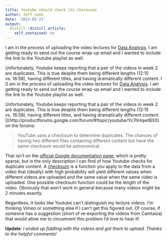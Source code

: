 ```yaml
---
title: Youtube should check its checksums
author: Jeff Leek
date: '2013-03-21'
output:
  distill::distill_article:
    self_contained: no
---
```


I am in the process of uploading the video lectures for [Data Analysis](https://www.coursera.org/course/dataanalysis). I am getting ready to send out the course wrap-up email and I wanted to include the link to the Youtube playlist as well.

Unfortunately, Youtube keeps reporting that a pair of the videos in week 2 are duplicates. This is true despite them being different lengths (12:15 vs. 16:58), having different titles, and having dramatically different content. I [I am in the process of uploading the video lectures for [Data Analysis](https://www.coursera.org/course/dataanalysis). I am getting ready to send out the course wrap-up email and I wanted to include the link to the Youtube playlist as well.

Unfortunately, Youtube keeps reporting that a pair of the videos in week 2 are duplicates. This is true despite them being different lengths (12:15 vs. 16:58), having different titles, and having dramatically different content. I](http://productforums.google.com/forum/#!topic/youtube/Yc7hHqwtBX0) on the forums:

> YouTube uses a checksum to determine duplicates. The chances of having two different files containing different content but have the same checksum would be astronomical.

That isn't on the [official Google documentation page](http://support.google.com/youtube/bin/answer.py?hl=en&answer=58139), which is pretty sparse, but is the only description I can find of how Youtube checks for duplicate content. A [checksum](http://en.wikipedia.org/wiki/Checksum) is a function you apply to the data from a video that (ideally) with high probability will yield different values when different videos are uploaded and the same value when the same video is uploaded. One possible checksum function could be the length of the video. Obviously that won't work in general because many videos might be 2 minutes exactly.

Regardless, it looks like Youtube can't distinguish my lecture videos. I'm thinking Vimeo or something else if I can't get this figured out. Of course, if someone has a suggestion (short of re-exporting the videos from Camtasia) that would allow me to circumvent this problem I'd love to hear it!

**Update**: _I ended up fiddling with the videos and got them to upload. Thanks to the helpful comments!_

&nbsp;
